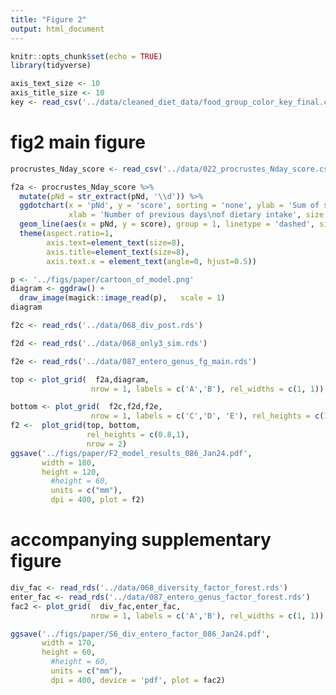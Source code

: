 ```yaml
---
title: "Figure 2"
output: html_document
---
```


```r
knitr::opts_chunk$set(echo = TRUE)
library(tidyverse)
```

```r
axis_text_size <- 10
axis_title_size <- 10
key <- read_csv('../data/cleaned_diet_data/food_group_color_key_final.csv', col_types = 'ccccc')
```

# fig2 main figure

```r
procrustes_Nday_score <- read_csv('../data/022_procrustes_Nday_score.csv')

f2a <- procrustes_Nday_score %>% 
  mutate(pNd = str_extract(pNd, '\\d')) %>% 
  ggdotchart(x = 'pNd', y = 'score', sorting = 'none', ylab = 'Sum of squares',
             xlab = 'Number of previous days\nof dietary intake', size = 1.3) +
  geom_line(aes(x = pNd, y = score), group = 1, linetype = 'dashed', size = 0.3) +
  theme(aspect.ratio=1,
        axis.text=element_text(size=8), 
        axis.title=element_text(size=8),
        axis.text.x = element_text(angle=0, hjust=0.5)) 


```
```r
p <- '../figs/paper/cartoon_of_model.png'
diagram <- ggdraw() +
  draw_image(magick::image_read(p),   scale = 1) 
diagram 
```

```r
f2c <- read_rds('../data/068_div_post.rds')
```


```r
f2d <- read_rds('../data/068_only3_sim.rds')

f2e <- read_rds('../data/087_entero_genus_fg_main.rds')
```

```r
top <- plot_grid(  f2a,diagram,
                  nrow = 1, labels = c('A','B'), rel_widths = c(1, 1))

bottom <- plot_grid(  f2c,f2d,f2e, 
                  nrow = 1, labels = c('C','D', 'E'), rel_heights = c(1, 1, 1), align = 'hv')
f2 <-  plot_grid(top, bottom,
                 rel_heights = c(0.8,1),
                 nrow = 2)
ggsave('../figs/paper/F2_model_results_086_Jan24.pdf',
       width = 180,
       height = 120,
         #height = 60,
         units = c("mm"),
         dpi = 400, plot = f2)
```

# accompanying supplementary figure

```r
div_fac <- read_rds('../data/068_diversity_factor_forest.rds')
enter_fac <- read_rds('../data/087_entero_genus_factor_forest.rds')
fac2 <- plot_grid(  div_fac,enter_fac,
                  nrow = 1, labels = c('A','B'), rel_widths = c(1, 1))

ggsave('../figs/paper/S6_div_entero_factor_086_Jan24.pdf',
       width = 170,
       height = 60, 
         #height = 60,
         units = c("mm"),
         dpi = 400, device = 'pdf', plot = fac2)
```

